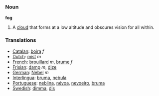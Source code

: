 === Noun ===

'''fog'''

#A [[cloud]] that forms at a low altitude and obscures vision for all within.

=== Translations ===
*[[Catalan]]: [[boira]] ''f''
*[[Dutch]]: [[mist]] ''m''
*[[French]]: [[brouillard]] ''m'', [[brume]] ''f''
*[[Frisian]]: [[damp]] ''m'', [[dize]]
*[[German]]: [[Nebel]] ''m''
*[[Interlingua]]: [[bruma]], [[nebula]]
*[[Portuguese]]: [[neblina]], [[névoa]], [[nevoeiro]], [[bruma]]
*[[Swedish]]: [[dimma]], [[dis]]